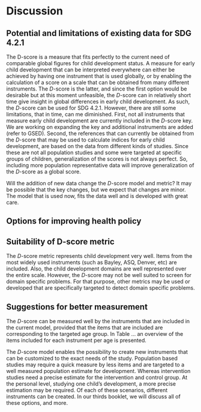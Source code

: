 # Discussion {#ch:discussion2}

## Potential and limitations of existing data for SDG 4.2.1

The D-score is a measure that fits perfectly to the current need of comparable global figures for child development status. A measure for early child development that can be interpreted everywhere can either be achieved by having one instrument that is used globally, or by enabling the calculation of a score on a scale that can be obtained from many different instruments. The $D$-score is the latter, and since the first option would be desirable but at this moment unfeasible, the $D$-score can in relatively short time give insight in global differences in early child development. As such, the $D$-score can be used for SDG 4.2.1. However, there are still some limitations, that in time, can me diminished. First, not all instruments that measure early child development are currently included in the $D$-score key. We are working on expanding the key and additional instruments are added (refer to GSED).
Second, the references that can currently be obtained from the $D$-score that may be used to calculate indices for early child development, are based on the data from different kinds of studies. Since these are not all population studies and some were targeted at specific groups of children, generalization of the scores is not always perfect. So, including more population representative data will improve generalization of the $D$-score as a global score.  

Will the addition of new data change the $D$-score model and metric? It may be possible that the key changes, but we expect that changes are minor. The model that is used now, fits the data well and is developed with great care. 

## Options for improving health policy

## Suitability of D-score metric

The $D$-score metric represents child development very well. Items from the most widely used instruments (such as Bayley, ASQ, Denver, etc) are included. Also, the child development domains are well represented over the entire scale. 
However, the $D$-score may not be well suited to screen for domain specific problems. For that purpose, other metrics may be used or developed that are specifically targeted to detect domain specific problems. 

## Suggestions for better measurement

The $D$-score can be measured well by the instruments that are included in the current model, provided that the items that are included are corresponding to the targeted age group. In Table ... an overview of the items included for each instrument per age is presented.

The $D$-score model enables the possibility to create new instruments that can be customized to the exact needs of the study. Population based studies may require a quick measure by less items and are targeted to a well measured population estimate for development. Whereas intervention studies need a precise estimate for the intervention and control group. At the personal level, studying one child's development, a more precise estimation may be required. Of each of these scenarios, different instruments can be created. In our thirds booklet, we will discuss all of these options, and more. 
